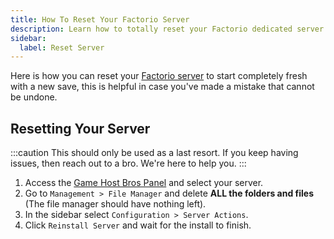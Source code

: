 ```yaml
---
title: How To Reset Your Factorio Server
description: Learn how to totally reset your Factorio dedicated server.
sidebar:
  label: Reset Server
---
```


Here is how you can reset your [Factorio server](https://www.gamehostbros.com/factorio-server-hosting/) to start completely fresh with a new save, this is helpful in case you've made a mistake that cannot be undone.

## Resetting Your Server

:::caution
This should only be used as a last resort. If you keep having issues, then reach out to a bro. We're here to help you.
:::

<Steps>

1. Access the [Game Host Bros Panel](https://panel.gamehostbros.com/) and select your server.
2. Go to `Management > File Manager` and delete **ALL the folders and files** (The file manager should have nothing left).
3. In the sidebar select `Configuration > Server Actions`.
4. Click `Reinstall Server` and wait for the install to finish.
</Steps>